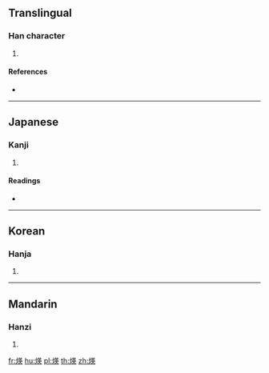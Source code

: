 {{character info/new}}
==Translingual==

===Han character===
{{Han char|rn=86|rad=火|as=09|sn=13|four=94835|canj=FTLK}}

# {{defn|Han|sort=火09}}

====References====
* {{Han ref|kx=0676.120|dkj=19186|dj=1087.150|hdz=32215.030|uh=7150|ud=29008|bh=DE7D|bd=56957}}

----

==Japanese==

===Kanji===
{{ja-kanji|grade=|rs=火09}}

# {{defn|lang=ja|sort=火09}}

====Readings====
* {{ja-readings|on=[[えい]] (ei), [[よう]] (yō)|kun=}}

----

==Korean==

===Hanja===
{{ko-hanja|hangeul=영|eumhun=|rv=yeong|mr=yŏng|y=yeng}}

# {{defn|lang=ko|sort=火09}}

----

==Mandarin==

===Hanzi===
{{cmn-hanzi|pin=[[yīng]] ([[ying1]])|wg=ying<sup>1</sup>}}

# {{defn|lang=cmn|sort=火09}}

[[fr:煐]]
[[hu:煐]]
[[pl:煐]]
[[th:煐]]
[[zh:煐]]